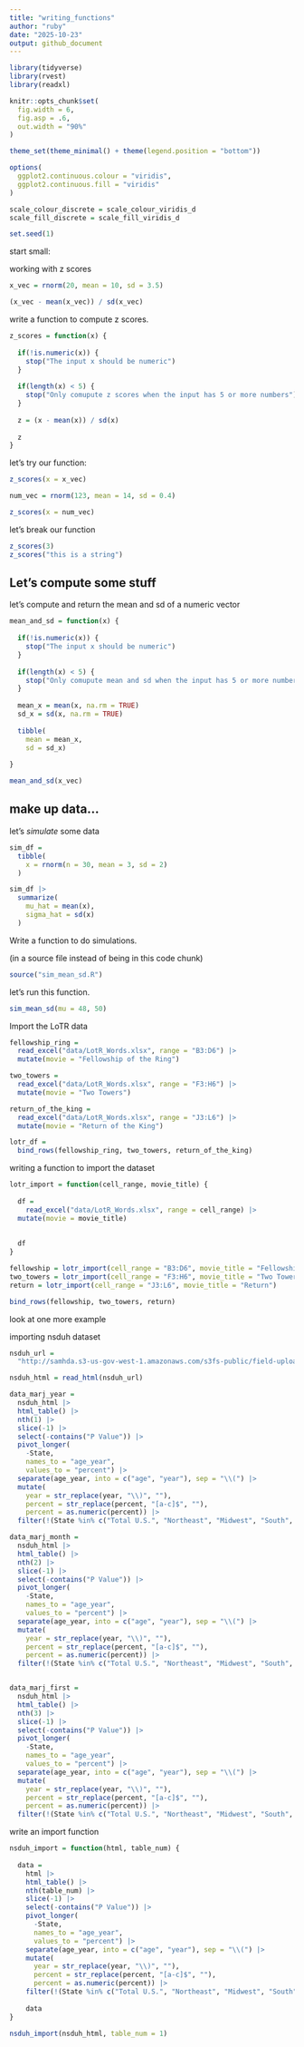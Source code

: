 ```yaml
---
title: "writing_functions"
author: "ruby"
date: "2025-10-23"
output: github_document
---
```


```r
library(tidyverse)
library(rvest)
library(readxl)

knitr::opts_chunk$set(
  fig.width = 6,
  fig.asp = .6,
  out.width = "90%"
)

theme_set(theme_minimal() + theme(legend.position = "bottom"))

options(
  ggplot2.continuous.colour = "viridis",
  ggplot2.continuous.fill = "viridis"
)

scale_colour_discrete = scale_colour_viridis_d
scale_fill_discrete = scale_fill_viridis_d

set.seed(1)

```

start small:

working with z scores 
```r
x_vec = rnorm(20, mean = 10, sd = 3.5)

(x_vec - mean(x_vec)) / sd(x_vec)
```

write a function to compute z scores. 

```r
z_scores = function(x) {
  
  if(!is.numeric(x)) {
    stop("The input x should be numeric")
  }
  
  if(length(x) < 5) {
    stop("Only comupute z scores when the input has 5 or more numbers")
  }
  
  z = (x - mean(x)) / sd(x)
  
  z
}
```

let's try our function:

```r
z_scores(x = x_vec)

num_vec = rnorm(123, mean = 14, sd = 0.4)

z_scores(x = num_vec)
```


let's break our function 

```r
z_scores(3)
z_scores("this is a string")
```

## Let's compute some stuff 

let's compute and return the mean and sd of a numeric vector

```r
mean_and_sd = function(x) {
  
  if(!is.numeric(x)) {
    stop("The input x should be numeric")
  }
  
  if(length(x) < 5) {
    stop("Only comupute mean and sd when the input has 5 or more numbers")
  }
  
  mean_x = mean(x, na.rm = TRUE)
  sd_x = sd(x, na.rm = TRUE)
  
  tibble(
    mean = mean_x, 
    sd = sd_x)
  
}

mean_and_sd(x_vec)
```

## make up data... 

let's *simulate* some data 

```r
sim_df = 
  tibble(
    x = rnorm(n = 30, mean = 3, sd = 2)
  )

sim_df |> 
  summarize(
    mu_hat = mean(x),
    sigma_hat = sd(x)
  )
```

Write a function to do simulations. 

(in a source file instead of being in this code chunk)

```r
source("sim_mean_sd.R")
```

let's run this function. 

```r
sim_mean_sd(mu = 48, 50)
```

Import the LoTR data 

```r
fellowship_ring = 
  read_excel("data/LotR_Words.xlsx", range = "B3:D6") |> 
  mutate(movie = "Fellowship of the Ring")

two_towers = 
  read_excel("data/LotR_Words.xlsx", range = "F3:H6") |> 
  mutate(movie = "Two Towers")

return_of_the_king = 
  read_excel("data/LotR_Words.xlsx", range = "J3:L6") |> 
  mutate(movie = "Return of the King")

lotr_df = 
  bind_rows(fellowship_ring, two_towers, return_of_the_king)
```

writing a function to import the dataset 

```r
lotr_import = function(cell_range, movie_title) {
  
  df = 
    read_excel("data/LotR_Words.xlsx", range = cell_range) |> 
  mutate(movie = movie_title)
  
  
  df
}

fellowship = lotr_import(cell_range = "B3:D6", movie_title = "Fellowship")
two_towers = lotr_import(cell_range = "F3:H6", movie_title = "Two Towers")
return = lotr_import(cell_range = "J3:L6", movie_title = "Return")

bind_rows(fellowship, two_towers, return)
```

look at one more example 

importing nsduh dataset

```r
nsduh_url = 
  "http://samhda.s3-us-gov-west-1.amazonaws.com/s3fs-public/field-uploads/2k15StateFiles/NSDUHsaeShortTermCHG2015.htm"

nsduh_html = read_html(nsduh_url)

data_marj_year = 
  nsduh_html |> 
  html_table() |> 
  nth(1) |>
  slice(-1) |> 
  select(-contains("P Value")) |>
  pivot_longer(
    -State,
    names_to = "age_year", 
    values_to = "percent") |>
  separate(age_year, into = c("age", "year"), sep = "\\(") |>
  mutate(
    year = str_replace(year, "\\)", ""),
    percent = str_replace(percent, "[a-c]$", ""),
    percent = as.numeric(percent)) |>
  filter(!(State %in% c("Total U.S.", "Northeast", "Midwest", "South", "West")))

data_marj_month = 
  nsduh_html |> 
  html_table() |> 
  nth(2) |>
  slice(-1) |> 
  select(-contains("P Value")) |>
  pivot_longer(
    -State,
    names_to = "age_year", 
    values_to = "percent") |>
  separate(age_year, into = c("age", "year"), sep = "\\(") |>
  mutate(
    year = str_replace(year, "\\)", ""),
    percent = str_replace(percent, "[a-c]$", ""),
    percent = as.numeric(percent)) |>
  filter(!(State %in% c("Total U.S.", "Northeast", "Midwest", "South", "West")))


data_marj_first = 
  nsduh_html |> 
  html_table() |> 
  nth(3) |>
  slice(-1) |> 
  select(-contains("P Value")) |>
  pivot_longer(
    -State,
    names_to = "age_year", 
    values_to = "percent") |>
  separate(age_year, into = c("age", "year"), sep = "\\(") |>
  mutate(
    year = str_replace(year, "\\)", ""),
    percent = str_replace(percent, "[a-c]$", ""),
    percent = as.numeric(percent)) |>
  filter(!(State %in% c("Total U.S.", "Northeast", "Midwest", "South", "West")))
```


write an import function 

```r
nsduh_import = function(html, table_num) {
  
  data = 
    html |> 
    html_table() |> 
    nth(table_num) |>
    slice(-1) |> 
    select(-contains("P Value")) |>
    pivot_longer(
      -State,
      names_to = "age_year", 
      values_to = "percent") |>
    separate(age_year, into = c("age", "year"), sep = "\\(") |>
    mutate(
      year = str_replace(year, "\\)", ""),
      percent = str_replace(percent, "[a-c]$", ""),
      percent = as.numeric(percent)) |>
    filter(!(State %in% c("Total U.S.", "Northeast", "Midwest", "South", "West")))
  
    data
}

nsduh_import(nsduh_html, table_num = 1)
```


